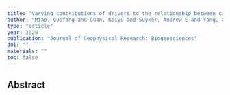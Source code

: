 ```yaml
---
title: "Varying contributions of drivers to the relationship between canopy photosynthesis and far-red Sun-induced fluorescence for two maize sites at different temporal scales"
author: "Miao, Guofang and Guan, Kaiyu and Suyker, Andrew E and Yang, Xi and Arkebauer, Timothy J and Walter-Shea, Elizabeth A and Kimm, Hyungsuk and Hmimina, Gabriel Y and Gamon, John A and Franz, Trenton E and others"
type: "article"
year: 2020
publication: "Journal of Geophysical Research: Biogeosciences"
doi: ""
materials: ""
toc: false
---
```


## Abstract


